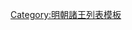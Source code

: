 {{ming|title=明朝榮國諸王|ed=榮國|head=[[弘治]]四年（[[1491年]]）封，[[正德 (明朝)|正德]]三年（[[1508年]]）就藩[[常德]]府。|
{{ming/title}}
{{ming/list|榮莊王|[[朱祐樞]]|朱見深、庶十三子|[[1491年]]—[[1539年]]|弘治四年封。[[正德 (明朝)|正德]]三年就藩常德府。[[嘉靖]]十八年薨。}}
{{ming/list|榮懷王|[[朱厚勳]]|朱祐樞、嫡一子|追封|正德十年封世子。嘉靖十一年薨。諡懷穆。以子載墐襲封。追封王，改諡曰懷。}}
{{ming/list|榮恭王|[[朱載墐]]|朱厚勳、嫡一子|[[1540年]]—[[1595年]]|嘉靖十九年襲封。[[萬曆]]二十三年薨。}}
{{ming/list|榮定王<ref>[[常德]]市榮定王墓志</ref>|[[朱翊鉁]]|朱載墐、嫡一子|[[1598年]]—[[1612年]]|萬曆二十六年襲封。四十年薨。}}
{{ming/list|榮端王<ref>榮王府承奉司承奉正周勝墓誌</ref>|[[朱常溒]]|朱翊鉁、嫡一子|[[1614年]]—[[1616年]]後|萬曆九年封[[世孫]]。二十六年改封[[世子]]。四十二年襲封。四十四年後薨。}}
{{ming/list|榮憲王|[[朱由朽]]|朱常溒、嫡二子|[[1616年]]後—[[1632年]]前|萬曆三十年封世孫。四十四年改封世子。既而襲封。薨。}}
{{ming/list|榮王|[[朱慈炤 (明榮王)|朱慈炤]]|朱由朽、嫡一子|[[1632年]]—[[1644年]]|[[崇禎]]五年四月襲封。[[張獻忠]]入湖南，朱慈炤奉母妃[[姚妃 (榮憲王妃)|姚氏]]逃往辰溪，國亡不知所終。}}
{{ming/list|榮世子|[[榮世子 (朱慈炤子)|朱和？]]|朱慈炤、子|  |不知何年封世子。崇禎十二年六月乙酉卒。<ref>《[[國榷]]》，但《國榷》稱榮世子'''朱慈？'''，疑誤。</ref>}}
{{ming/list|榮王|[[朱由楨]]|朱常溒、嫡五子|[[1644年]]後—[[1647年]]|[[天启 (明朝)|天啟]]六年封肇慶王，後進封。[[永曆 (南明)|永曆]]元年十月薨。}}
{{ming/note|參考文獻}}
{{ming/note|ref}}
}}<noinclude>
[[Category:明朝諸王列表模板]]
</noinclude>